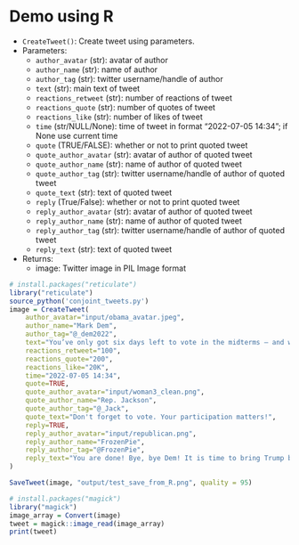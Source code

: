 # Demo using R


- `CreateTweet()`: Create tweet using parameters.
- Parameters:
  - `author_avatar` (str): avatar of author
  - `author_name` (str): name of author
  - `author_tag` (str): twitter username/handle of author
  - `text` (str): main text of tweet
  - `reactions_retweet` (str): number of reactions of tweet
  - `reactions_quote` (str): number of quotes of tweet
  - `reactions_like` (str): number of likes of tweet
  - `time` (str/NULL/None): time of tweet in format "2022-07-05 14:34"; if None use current time
  - `quote` (TRUE/FALSE): whether or not to print quoted tweet
  - `quote_author_avatar` (str): avatar of author of quoted tweet
  - `quote_author_name` (str): name of author of quoted tweet
  - `quote_author_tag` (str): twitter username/handle of author of quoted tweet
  - `quote_text` (str): text of quoted tweet
  - `reply` (True/False): whether or not to print quoted tweet
  - `reply_author_avatar` (str): avatar of author of quoted tweet
  - `reply_author_name` (str): name of author of quoted tweet
  - `reply_author_tag` (str): twitter username/handle of author of quoted tweet
  - `reply_text` (str): text of quoted tweet
- Returns:
  - image: Twitter image in PIL Image format

```r
# install.packages("reticulate")
library("reticulate")
source_python('conjoint_tweets.py')
image = CreateTweet(
    author_avatar="input/obama_avatar.jpeg",
    author_name="Mark Dem",
    author_tag="@_dem2022",
    text="You’ve only got six days left to vote in the midterms – and while I know you’ve heard this a million times already, this election really is too important to sit out. In many places, your vote could make the difference.",
    reactions_retweet="100",
    reactions_quote="200",
    reactions_like="20K",
    time="2022-07-05 14:34",
    quote=TRUE,
    quote_author_avatar="input/woman3_clean.png",
    quote_author_name="Rep. Jackson",
    quote_author_tag="@_Jack",
    quote_text="Don't forget to vote. Your participation matters!",
    reply=TRUE,
    reply_author_avatar="input/republican.png",
    reply_author_name="FrozenPie",
    reply_author_tag="@FrozenPie",
    reply_text="You are done! Bye, bye Dem! It is time to bring Trump back"
)

SaveTweet(image, "output/test_save_from_R.png", quality = 95)

```

```r
# install.packages("magick")
library("magick")
image_array = Convert(image)
tweet = magick::image_read(image_array)
print(tweet)
```

